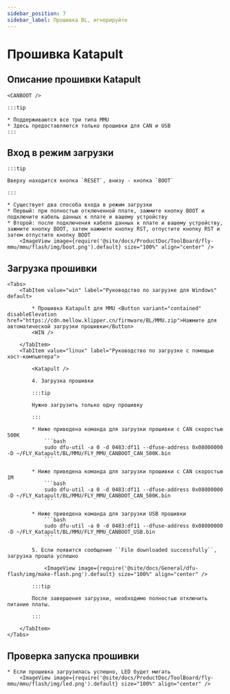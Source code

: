 ```yaml
---
sidebar_position: 7
sidebar_label: Прошивка BL, игнорируйте
---
```





# Прошивка Katapult

## Описание прошивки Katapult

    <CANBOOT />

    :::tip

    * Поддерживаются все три типа MMU
    * Здесь предоставляются только прошивки для CAN и USB
    :::

## Вход в режим загрузки

    :::tip

    Вверху находится кнопка `RESET`, внизу - кнопка `BOOT`

    :::

    * Существует два способа входа в режим загрузки
    * Первый: при полностью отключенной плате, зажмите кнопку BOOT и подключите кабель данных к плате и вашему устройству
    * Второй: после подключения кабеля данных к плате и вашему устройству, зажмите кнопку BOOT, затем нажмите кнопку RST, отпустите кнопку RST и затем отпустите кнопку BOOT
        <ImageView image={require('@site/docs/ProductDoc/ToolBoard/fly-mmu/mmu/flash/img/boot.png').default} size="100%" align="center" />

## Загрузка прошивки
    <Tabs>
        <TabItem value="win" label="Руководство по загрузке для Windows" default>
        
            * Прошивка Katapult для MMU <Button variant="contained" disableElevation href="https://cdn.mellow.klipper.cn/firmware/BL/MMU.zip">Нажмите для автоматической загрузки прошивки</Button>
            <WIN />
            
        </TabItem>
        <TabItem value="linux" label="Руководство по загрузке с помощью хост-компьютера">
            
            <Katapult />

            4. Загрузка прошивки

            :::tip

            Нужно загрузить только одну прошивку

            :::

            * Ниже приведена команда для загрузки прошивки с CAN скоростью 500K
                ```bash
                sudo dfu-util -a 0 -d 0483:df11 --dfuse-address 0x08000000 -D ~/FLY_Katapult/BL/MMU/FLY_MMU_CANBOOT_CAN_500K.bin
                ```
                       
            * Ниже приведена команда для загрузки прошивки с CAN скоростью 1M
                ```bash
                sudo dfu-util -a 0 -d 0483:df11 --dfuse-address 0x08000000 -D ~/FLY_Katapult/BL/MMU/FLY_MMU_CANBOOT_CAN_500K.bin
                ```

            * Ниже приведена команда для загрузки USB прошивки
                ```bash
                sudo dfu-util -a 0 -d 0483:df11 --dfuse-address 0x08000000 -D ~/FLY_Katapult/BL/MMU/FLY_MMU_CANBOOT_USB.bin
                ```

            5. Если появится сообщение ``File downloaded successfully``, загрузка прошла успешно

                <ImageView image={require('@site/docs/General/dfu-flash/img/make-flash.png').default} size="100%" align="center" />

            :::tip

            После завершения загрузки, необходимо полностью отключить питание платы.

            :::

        </TabItem>
    </Tabs>

## Проверка запуска прошивки

    * Если прошивка загрузилась успешно, LED будет мигать
        <ImageView image={require('@site/docs/ProductDoc/ToolBoard/fly-mmu/mmu/flash/img/led.png').default} size="100%" align="center" />

